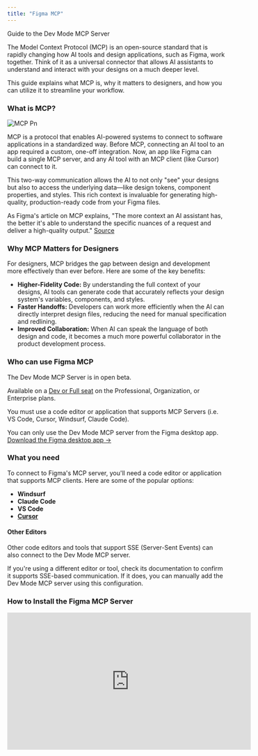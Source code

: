 ```yaml
---
title: "Figma MCP"
---
```


<Card title="Official Release from Figma" icon="link" horizontal href="https://help.figma.com/hc/en-us/articles/32132100833559-Guide-to-the-Dev-Mode-MCP-Server">
  Guide to the Dev Mode MCP Server
</Card>

The Model Context Protocol (MCP) is an open-source standard that is rapidly changing how AI tools and design applications, such as Figma, work together. Think of it as a universal connector that allows AI assistants to understand and interact with your designs on a much deeper level.

This guide explains what MCP is, why it matters to designers, and how you can utilize it to streamline your workflow.

### What is MCP?

![MCP Pn](/images/MCP.png)

MCP is a protocol that enables AI-powered systems to connect to software applications in a standardized way. Before MCP, connecting an AI tool to an app required a custom, one-off integration. Now, an app like Figma can build a single MCP server, and any AI tool with an MCP client (like Cursor) can connect to it.

This two-way communication allows the AI to not only "see" your designs but also to access the underlying data—like design tokens, component properties, and styles. This rich context is invaluable for generating high-quality, production-ready code from your Figma files.

As Figma's article on MCP explains, "The more context an AI assistant has, the better it's able to understand the specific nuances of a request and deliver a high-quality output." [Source](https://www.figma.com/resource-library/what-is-mcp/)

### Why MCP Matters for Designers

For designers, MCP bridges the gap between design and development more effectively than ever before. Here are some of the key benefits:

- **Higher-Fidelity Code:** By understanding the full context of your designs, AI tools can generate code that accurately reflects your design system's variables, components, and styles.
- **Faster Handoffs:** Developers can work more efficiently when the AI can directly interpret design files, reducing the need for manual specification and redlining.
- **Improved Collaboration:** When AI can speak the language of both design and code, it becomes a much more powerful collaborator in the product development process.

### Who can use Figma MCP

<Info>
  The Dev Mode MCP Server is in open beta.

  Available on a [Dev or Full seat](https://help.figma.com/hc/en-us/articles/360039477034-Full-versus-editor-only-roles) on the Professional, Organization, or Enterprise plans.

  You must use a code editor or application that supports MCP Servers (i.e. VS Code, Cursor, Windsurf, Claude Code).

  You can only use the Dev Mode MCP server from the Figma desktop app. [Download the Figma desktop app →](https://www.figma.com/downloads/)
</Info>

### What you need

To connect to Figma's MCP server, you'll need a code editor or application that supports MCP clients. Here are some of the popular options:

- **Windsurf**
- **Claude Code**
- **VS Code**
- [**Cursor**](https://www.cursor.com/dashboard)

#### Other Editors

Other code editors and tools that support SSE (Server-Sent Events) can also connect to the Dev Mode MCP server.

If you're using a different editor or tool, check its documentation to confirm it supports SSE-based communication. If it does, you can manually add the Dev Mode MCP server using this configuration.

### How to Install the Figma MCP Server

<iframe width="560" height="315" src="https://www.youtube.com/embed/MFGPCYi5du0?si=pLNv1V3AjEW_QBHs" title="YouTube video player" frameborder="0" allow="accelerometer; autoplay; clipboard-write; encrypted-media; gyroscope; picture-in-picture; web-share" referrerpolicy="strict-origin-when-cross-origin" allowfullscreen />

<Steps>
  <Step title="Enable the MCP Server in Figma">
    To get started, you need to enable the MCP server from the Figma desktop app.

    1. Open the Figma desktop app and ensure it's updated to the latest version.
    2. Open any Figma Design file.
    3. In the top-left menu, navigate to **Preferences** and select **Enable Dev Mode MCP Server**.

    You should see a confirmation message at the bottom of your screen indicating that the server is running locally at `http://127.0.0.1:3845/sse`.
  </Step>
  <Step title="Set up your MCP Client">
    Once the server is running, you can connect your MCP client. Below are the instructions for popular editors.

    <AccordionGroup>
      <Accordion title="Cursor">
        1. Open **Cursor → Settings → Cursor Settings**.
        2. Go to the **MCP** tab.
        3. Click **\+ Add new global MCP server**.
        4. Enter the following configuration and save:

        ```json
        {
          "mcpServers": {
            "Figma": {
              "url": "http://127.0.0.1:3845/sse"
            }
          }
        }
        ```
      </Accordion>
      <Accordion title="Claude Code">
        [Instructions for Claude Code will go here]
      </Accordion>
      <Accordion title="VS Code">
        1. Go to **Code → Settings → Settings** (or use `⌘ ,`).
        2. Search for "MCP" and select **Edit in settings.json**.
        3. Add the Figma Dev Mode MCP configuration to your servers:

        ```json
        "chat.mcp.discovery.enabled": true,
        "mcp": {
          "servers": {
            "Figma Dev Mode MCP": {
              "type": "sse",
              "url": "http://127.0.0.1:3845/sse"
            }
          }
        },
        "chat.agent.enabled": true
        ```

        4. Open the chat toolbar (`⌥⌘B` or `⌃⌘I`) and switch to **Agent** mode.
        5. Open the **selection tool** menu and look for a section labeled: `MCP Server: Figma Dev Mode MCP`.

        <Tip>
          You must have GitHub Copilot enabled to use MCP in VS Code.
        </Tip>
      </Accordion>
      <Accordion title="Other Editors (SSE)">
        If you're using a different editor that supports SSE (Server-Sent Events), you can manually add the Dev Mode MCP server using this configuration:

        ```json
        {
          "mcpServers": {
            "Figma Dev Mode MCP": {
              "url": "http://127.0.0.1:3845/sse"
            }
          }
        }
        ```

        Check your editor's documentation for the specific steps to add an SSE-compatible MCP server.
      </Accordion>
    </AccordionGroup>
  </Step>
  <Step title="Prompting Your MCP Client">
    Once connected, you can prompt your client to access a design node in two ways:

    - **Selection-based:** Select a frame or layer in the Figma desktop app and prompt your client to implement it.
    - **Link-based:** Copy the link to a frame or layer and ask your client to implement the design from the URL.
  </Step>
</Steps>

### Best Practices

To get the best results from the MCP server, follow these best practices.

**Structure your Figma file:**

- **Use components** for anything reused.
- **Link components to your codebase** via Code Connect for the most consistent results.
- **Use variables** or design tokens for spacing, color, radius, and typography.
- **Name layers semantically** (e.g., `CardContainer` instead of `Group 5`).
- **Use Auto layout** to communicate responsive intent.
- **Use annotations** to convey behavior that isn't visible.

#### Write Effective Prompts

Clear prompts lead to better results. Be specific about your needs:

- "Generate iOS SwiftUI code from this frame."
- "Use Chakra UI for this layout."
- "Add this to `src/components/marketing/PricingCard.tsx`."

More on effective prompting here 👇

<Card title="Prompting for Designers Guide" icon="book-open-cover" href="/prompting/basics">
  For more detailed examples and a comprehensive list of prompts, check out our guide to prompting for designers.
</Card>

### Helpful links

<Card title="Official Figma MCP Documentation" icon="book-open-cover" href="https://help.figma.com/hc/en-us/articles/32132100833559-Guide-to-the-Dev-Mode-MCP-Server">
  Read the official guide from Figma for detailed instructions and information.
</Card>